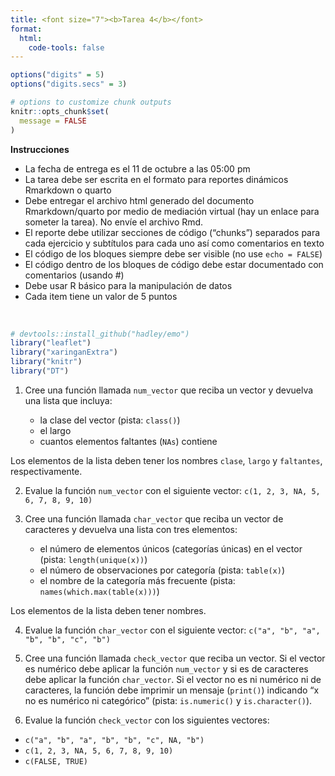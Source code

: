 ```yaml
---
title: <font size="7"><b>Tarea 4</b></font>
format:
  html:
    code-tools: false
---
```


```r

options("digits" = 5)
options("digits.secs" = 3)

# options to customize chunk outputs
knitr::opts_chunk$set(
  message = FALSE
)
```

::: {.alert .alert-warning}
**Instrucciones**

-   La fecha de entrega es el 11 de octubre a las 05:00 pm
-   La tarea debe ser escrita en el formato para reportes dinámicos Rmarkdown o quarto
-   Debe entregar el archivo html generado del documento Rmarkdown/quarto por medio de mediación virtual (hay un enlace para someter la tarea). No envíe el archivo Rmd.
-   El reporte debe utilizar secciones de código ("chunks") separados para cada ejercicio y subtítulos para cada uno así como comentarios en texto
-   El código de los bloques siempre debe ser visible (no use `echo = FALSE`)
-   El código dentro de los bloques de código debe estar documentado con comentarios (usando #)
-   Debe usar R básico para la manipulación de datos
-   Cada item tiene un valor de 5 puntos
:::

 

```r

# devtools::install_github("hadley/emo")
library("leaflet")
library("xaringanExtra")
library("knitr")
library("DT")

```

<!-- skyblue box -->

::: {.alert .alert-info}
1.  Cree una función llamada `num_vector` que reciba un vector y devuelva una lista que incluya:

    -   la clase del vector (pista: `class()`)
    -   el largo
    -   cuantos elementos faltantes (`NAs`) contiene

Los elementos de la lista deben tener los nombres `clase`, `largo` y `faltantes`, respectivamente.

2.  Evalue la función `num_vector` con el siguiente vector: `c(1, 2, 3, NA, 5, 6, 7, 8, 9, 10)`

3.  Cree una función llamada `char_vector` que reciba un vector de caracteres y devuelva una lista con tres elementos:

    -   el número de elementos únicos (categorías únicas) en el vector (pista: `length(unique(x))`)
    -   el número de observaciones por categoría (pista: `table(x)`)
    -   el nombre de la categoría más frecuente (pista: `names(which.max(table(x)))`)

Los elementos de la lista deben tener nombres.

4.  Evalue la función `char_vector` con el siguiente vector: `c("a", "b", "a", "b", "b", "c", "b")`

5.  Cree una función llamada `check_vector` que reciba un vector. Si el vector es numérico debe aplicar la función `num_vector` y si es de caracteres debe aplicar la función `char_vector`. Si el vector no es ni numérico ni de caracteres, la función debe imprimir un mensaje (`print()`) indicando "x no es numérico ni categórico" (pista: `is.numeric()` y `is.character()`). 

6.  Evalue la función `check_vector` con los siguientes vectores: 
  
  - `c("a", "b", "a", "b", "b", "c", NA, "b")`
  - `c(1, 2, 3, NA, 5, 6, 7, 8, 9, 10)`
  - `c(FALSE, TRUE)`
  
:::
